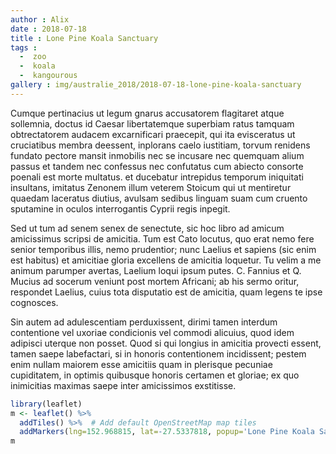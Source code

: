 ```yaml
---
author : Alix
date : 2018-07-18
title : Lone Pine Koala Sanctuary
tags :  
  -  zoo
  -  koala
  -  kangourous
gallery : img/australie_2018/2018-07-18-lone-pine-koala-sanctuary
---
```


Cumque pertinacius ut legum gnarus accusatorem flagitaret atque sollemnia, doctus id Caesar libertatemque superbiam ratus tamquam obtrectatorem audacem excarnificari praecepit, qui ita evisceratus ut cruciatibus membra deessent, inplorans caelo iustitiam, torvum renidens fundato pectore mansit inmobilis nec se incusare nec quemquam alium passus et tandem nec confessus nec confutatus cum abiecto consorte poenali est morte multatus. et ducebatur intrepidus temporum iniquitati insultans, imitatus Zenonem illum veterem Stoicum qui ut mentiretur quaedam laceratus diutius, avulsam sedibus linguam suam cum cruento sputamine in oculos interrogantis Cyprii regis inpegit.

Sed ut tum ad senem senex de senectute, sic hoc libro ad amicum amicissimus scripsi de amicitia. Tum est Cato locutus, quo erat nemo fere senior temporibus illis, nemo prudentior; nunc Laelius et sapiens (sic enim est habitus) et amicitiae gloria excellens de amicitia loquetur. Tu velim a me animum parumper avertas, Laelium loqui ipsum putes. C. Fannius et Q. Mucius ad socerum veniunt post mortem Africani; ab his sermo oritur, respondet Laelius, cuius tota disputatio est de amicitia, quam legens te ipse cognosces.

Sin autem ad adulescentiam perduxissent, dirimi tamen interdum contentione vel uxoriae condicionis vel commodi alicuius, quod idem adipisci uterque non posset. Quod si qui longius in amicitia provecti essent, tamen saepe labefactari, si in honoris contentionem incidissent; pestem enim nullam maiorem esse amicitiis quam in plerisque pecuniae cupiditatem, in optimis quibusque honoris certamen et gloriae; ex quo inimicitias maximas saepe inter amicissimos exstitisse.

```r
library(leaflet)
m <- leaflet() %>%
  addTiles() %>%  # Add default OpenStreetMap map tiles
  addMarkers(lng=152.968815, lat=-27.5337818, popup='Lone Pine Koala Sanctuary')
m
```
      
